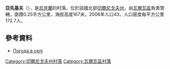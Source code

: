 {{coord|50|24|32|N|32|45|45|E|scale:100000|display=title}}

'''亞先基夫'''（{{lang-uk|Ященків}}），是[[烏克蘭|烏克蘭]]的村落，位於該國北部[[切爾尼戈夫州|切爾尼戈夫州]]，由[[瓦爾瓦區|瓦爾瓦區]]負責管轄，面積0.25平方公里，海拔高度167米，2006年人口43，人口密度每平方公里172.7人。

==參考資料==
*[http://weather.in.ua/ua/chernigovskaja/29808 Погода в селі ] {{Wayback|url=http://weather.in.ua/ua/chernigovskaja/29808 |date=20181212140431 }}

[[Category:切爾尼戈夫州村落|Category:切爾尼戈夫州村落]]
[[Category:瓦爾瓦區村落|Category:瓦爾瓦區村落]]


{{Chernihiv-geo-stub}}